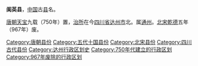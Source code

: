 '''阆英县'''，[[中国|中国]]古[[县|县]]名。

[[唐朝|唐朝]][[天宝_(唐朝)|天宝]]九载（750年）置，[[治所|治所]]在今[[四川省|四川省]][[达州市|达州市]]北。属[[通州_(四川)|通州]]。[[北宋|北宋]][[乾德_(北宋)|乾德]]五年（967年）废。 

{{四川行政区划小作品}}
{{DEFAULTSORT:L}}
[[Category:唐朝县份|Category:唐朝县份]]
[[Category:五代十国县份|Category:五代十国县份]]
[[Category:北宋县份|Category:北宋县份]]
[[Category:四川古代县份|Category:四川古代县份]]
[[Category:达州行政区划史|Category:达州行政区划史]]
[[Category:750年代建立的行政区划|Category:750年代建立的行政区划]]
[[Category:967年废除的行政区划|Category:967年废除的行政区划]]